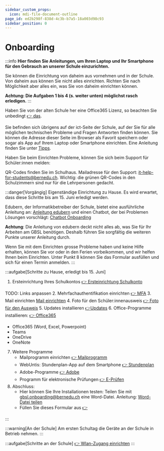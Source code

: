 ```yaml
---
sidebar_custom_props:
  icon: mdi-file-document-outline
page_id: ed2b298f-838d-4c3b-b7a5-18a003d98c93
sidebar_position: 0
---
```


# Onboarding
:::info
**Hier finden Sie Anleitungen, um Ihren Laptop und Ihr Smartphone für den Gebrauch an unserer Schule einzurichten.**

Sie können die Einrichtung von daheim aus vornehmen und in der Schule. Von daheim aus können Sie nicht alles einrichten. Richten Sie nach Möglichkeit aber alles ein, was Sie von daheim einrichten können.

 **Achtung: Die Aufgaben 1 bis 4 (s. weiter unten) möglichst rasch erledigen.**
:::

Haben Sie von der alten Schule her eine Office365 Lizenz, so beachten Sie unbedingt [👉 das](../../anderesoftware/office365/README.md).

Sie befinden sich übrigens auf der ict-Seite der Schule, auf der Sie für alle möglichen technischen Probleme und Fragen Antworten finden können. Sie können die Adresse dieser Seite im Browser als Favorit speichern oder sogar als App auf Ihrem Laptop oder Smartphone einrichten. Eine Anleitung finden Sie unter [Tipps](../../tipps/01-webseite-als-app/README.md).

Haben Sie beim Einrichten Probleme, können Sie sich beim Support für Schüler:innen melden:

QR-Codes finden Sie im Schulhaus. Mailadresse für den Support: [it-help-for-students@bernedu.ch](mailto:it-help-for-students@bernedu.ch). Wichtig: die grünen QR-Codes in den Schulzimmern sind nur für die Lehrpersonen gedacht.

<Tabs>
<TabItem value="home" label="1. Vorgängig" default>

:::danger[Vorgängig]
Eigenständige Einrichtung zu Hause. Es wird erwartet, dass diese Schritte bis am 15. Juni erledigt werden.

Edubern, der Informatikbetreiber der Schule, bietet eine ausführliche Anleitung an: [Anleitung edubern](https://erzbe.sharepoint.com/sites/EDUBERN-Infohub-Hilfsmittel/Lists/Hilfsmittel/Attachments/157/Anleitung%20–%20Onboarding%20EDUBERN%20BYOD%20FED_RESET_D.pdf) und einen Chatbot, der bei Problemen Lösungen vorschlägt: [Chatbot Onboarding](https://qr.edubern.ch/assistent)

**Achtung**: Die Anleitung von edubern deckt nicht alles ab, was Sie für Ihr Arbeiten am GBSL benötigen. Deshalb führen Sie sorgfältig die weiteren Punkte unserer Anleitung durch.

Wenn Sie mit dem Einrichten grosse Probleme haben und keine Hilfe erhalten, können Sie vor oder in den Ferien vorbeikommen, und wir helfen Ihnen beim Einrichten. Unter Punkt 8 können Sie das Formular ausfüllen und sich für einen Termin anmelden.
:::

:::aufgabe[Schritte zu Hause, erledigt bis 15. Juni]

1. Ersteinrichtung Ihres Schulkontos [👉 Ersteinrichtung Schulkonto](./01-accounts/01-schulkonto/index.mdx)

TODO: Links anpassen
2. Mehrfachauthentifikation einrichten [👉 MFA](../../schulkonto/mfa/README.md)
3. Mail einrichten [Mail einrichten](../mail/outlook-web/README.md)
4. Foto für den Schüler:innenausweis [👉 Foto für den Ausweis](../../schulkonto/foto-ausweis/README.md)
5. Updates installieren [👉Updates](/docs/tipps/updates/README.md)
6. Office-Programme installieren: [👉 Office365](http://portal.office.com/)
   - Office365 (Word, Excel, Powerpoint)
   - Teams
   - OneDrive
   - OneNote
7. Weitere Programme
   - Mailprogramm einrichten [👉 Mailprogramm](../mail/mail-programme)
   - WebUntis: Stundenplan-App auf dem Smartphone [👉 Stundenplan](../stundenplan)
   - Adobe-Programme [👉 Adobe](../../anderesoftware/adobe)
   - Programm für elektronische Prüfungen [👉 E-Prüfen](../../anderesoftware/digitales%20prüfen/)
8. Abschluss: 
   - Hier können Sie Ihre Installationen testen: Teilen Sie mit gbsl.onboarding@bernedu.ch eine Word-Datei. Anleitung: [Word-Datei teilen](../onedrive/Dateienteilen)
   - Füllen Sie dieses Formular aus [👉](https://forms.office.com/e/8rwV7ixe5G)

:::

</TabItem>
<TabItem value="school" label="2. Am ersten Schultag">

:::warning[An der Schule]
Am ersten Schultag die Geräte an der Schule in Betrieb nehmen.
:::

:::aufgabe[Schritte an der Schule]
[👉 Wlan-Zugang einrichten](../wlan/README.md)
:::

</TabItem>
</Tabs>
